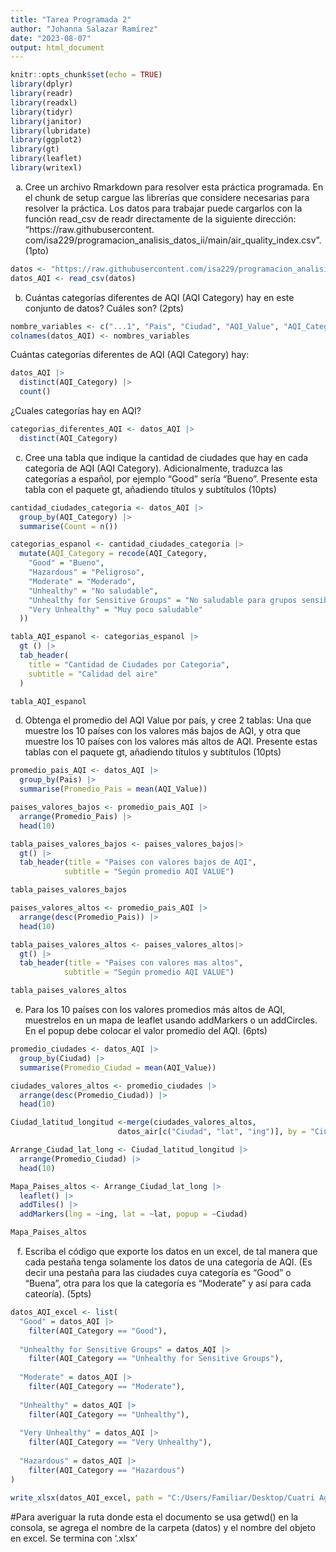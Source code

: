 ```yaml
---
title: "Tarea Programada 2"
author: "Johanna Salazar Ramírez"
date: "2023-08-07"
output: html_document
---
```


```r
knitr::opts_chunk$set(echo = TRUE)
library(dplyr)
library(readr)
library(readxl)
library(tidyr)
library(janitor) 
library(lubridate) 
library(ggplot2)
library(gt)
library(leaflet)
library(writexl)
```
a. Cree un archivo Rmarkdown para resolver esta práctica programada. En el chunk de setup cargue las
librerías que considere necesarias para resolver la práctica. Los datos para trabajar puede cargarlos con
la función read_csv de readr directamente de la siguiente dirección: “https://raw.githubusercontent.
com/isa229/programacion_analisis_datos_ii/main/air_quality_index.csv”. (1pto)

```r
datos <- "https://raw.githubusercontent.com/isa229/programacion_analisis_datos_ii/main/air_quality_index.csv"
datos_AQI <- read_csv(datos)
```

b)  Cuántas categorías diferentes de AQI (AQI Category) hay en este
    conjunto de datos? Cuáles son? (2pts)

```r
nombre_variables <- c("...1", "Pais", "Ciudad", "AQI_Value", "AQI_Category", "lat", "ing")
colnames(datos_AQI) <- nombres_variables
```

Cuántas categorías diferentes de AQI (AQI Category) hay:

```r
datos_AQI |> 
  distinct(AQI_Category) |> 
  count()
```

¿Cuales categorías hay en AQI?

```r
categorias_diferentes_AQI <- datos_AQI |> 
  distinct(AQI_Category)
```

c)  Cree una tabla que indique la cantidad de ciudades que hay en cada
    categoría de AQI (AQI Category). Adicionalmente, traduzca las
    categorías a español, por ejemplo "Good" sería "Bueno". Presente
    esta tabla con el paquete gt, añadiendo títulos y subtítulos (10pts)

```r
cantidad_ciudades_categoria <- datos_AQI |> 
  group_by(AQI_Category) |> 
  summarise(Count = n())
```



```r
categorias_espanol <- cantidad_ciudades_categoria |> 
  mutate(AQI_Category = recode(AQI_Category,
    "Good" = "Bueno",
    "Hazardous" = "Peligroso",
    "Moderate" = "Moderado",
    "Unhealthy" = "No saludable",
    "Unhealthy for Sensitive Groups" = "No saludable para grupos sensibles",
    "Very Unhealthy" = "Muy poco saludable"
  ))

```

```r
tabla_AQI_espanol <- categorias_espanol |> 
  gt () |>  
  tab_header(
    title = "Cantidad de Ciudades por Categoria",
    subtitle = "Calidad del aire"
  )
```

```r
tabla_AQI_espanol
```

d. Obtenga el promedio del AQI Value por país, y cree 2 tablas: Una que muestre los 10 países con los valores más bajos de AQI, y otra que muestre los 10 países con los valores más altos de AQI. Presente estas tablas con el paquete gt, añadiendo títulos y subtítulos (10pts)

```r
promedio_pais_AQI <- datos_AQI |> 
  group_by(Pais) |> 
  summarise(Promedio_Pais = mean(AQI_Value))
```

```r
paises_valores_bajos <- promedio_pais_AQI |> 
  arrange(Promedio_Pais) |> 
  head(10)
```


```r
tabla_paises_valores_bajos <- paises_valores_bajos|> 
  gt() |> 
  tab_header(title = "Paises con valores bajos de AQI", 
            subtitle = "Según promedio AQI VALUE") 
```


```r
tabla_paises_valores_bajos
```

```r
paises_valores_altos <- promedio_pais_AQI |> 
  arrange(desc(Promedio_Pais)) |> 
  head(10)
```

```r
tabla_paises_valores_altos <- paises_valores_altos|> 
  gt() |> 
  tab_header(title = "Paises con valores mas altos", 
            subtitle = "Según promedio AQI VALUE") 
```

```r
tabla_paises_valores_altos
```

e. Para los 10 países con los valores promedios más altos de AQI, muestrelos en un mapa de leaflet usando
addMarkers o un addCircles. En el popup debe colocar el valor promedio del AQI. (6pts)

```r
promedio_ciudades <- datos_AQI |> 
  group_by(Ciudad) |> 
  summarise(Promedio_Ciudad = mean(AQI_Value))
```

```r
ciudades_valores_altos <- promedio_ciudades |> 
  arrange(desc(Promedio_Ciudad)) |> 
  head(10)
```


```r
Ciudad_latitud_longitud <-merge(ciudades_valores_altos, 
                        datos_air[c("Ciudad", "lat", "ing")], by = "Ciudad")
```

```r
Arrange_Ciudad_lat_long <- Ciudad_latitud_longitud |> 
  arrange(Promedio_Ciudad) |> 
  head(10)
```


```r
Mapa_Paises_altos <- Arrange_Ciudad_lat_long |>
  leaflet() |>
  addTiles() |>
  addMarkers(lng = ~ing, lat = ~lat, popup = ~Ciudad)

Mapa_Paises_altos
```

f. Escriba el código que exporte los datos en un excel, de tal manera que cada pestaña tenga solamente
los datos de una categoría de AQI. (Es decir una pestaña para las ciudades cuya categoría es “Good”
o “Buena”, otra para los que la categoría es “Moderate” y así para cada cateoría). (5pts)


```r
datos_AQI_excel <- list(
  "Good" = datos_AQI |> 
    filter(AQI_Category == "Good"),
  
  "Unhealthy for Sensitive Groups" = datos_AQI |> 
    filter(AQI_Category == "Unhealthy for Sensitive Groups"),
  
  "Moderate" = datos_AQI |> 
    filter(AQI_Category == "Moderate"),
  
  "Unhealthy" = datos_AQI |> 
    filter(AQI_Category == "Unhealthy"),
  
  "Very Unhealthy" = datos_AQI |> 
    filter(AQI_Category == "Very Unhealthy"),
  
  "Hazardous" = datos_AQI |> 
    filter(AQI_Category == "Hazardous")
)
```

```r
write_xlsx(datos_AQI_excel, path = "C:/Users/Familiar/Desktop/Cuatri Agosto/Taller de Programación para Ánalisis de Datos II (R Studio)/Tareas/Programada_2/Tarea Programada 2/Datos/datos_AQI_excel.xlsx")
```

#Para averiguar la ruta donde esta el documento se usa getwd() en la consola, se agrega el nombre de la carpeta (datos) y el nombre del objeto en excel. Se termina con '.xlsx'